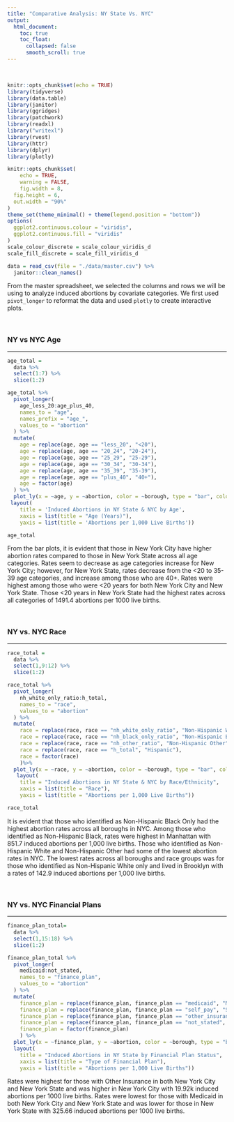 ```yaml
---
title: "Comparative Analysis: NY State Vs. NYC"
output: 
  html_document:
    toc: true
    toc_float:
      collapsed: false
      smooth_scroll: true
---
```


&nbsp; 

```r
knitr::opts_chunk$set(echo = TRUE)
library(tidyverse)
library(data.table)
library(janitor)
library(ggridges)
library(patchwork)
library(readxl)
library("writexl")
library(rvest)
library(httr)
library(dplyr)
library(plotly)

knitr::opts_chunk$set(
	echo = TRUE,
	warning = FALSE,
	fig.width = 8, 
  fig.height = 6,
  out.width = "90%"
)
theme_set(theme_minimal() + theme(legend.position = "bottom"))
options(
  ggplot2.continuous.colour = "viridis",
  ggplot2.continuous.fill = "viridis"
)
scale_colour_discrete = scale_colour_viridis_d
scale_fill_discrete = scale_fill_viridis_d
```


```r
data = read_csv(file = "./data/master.csv") %>%
  janitor::clean_names()
```

From the master spreadsheet, we selected the columns and rows we will be using to analyze induced abortions by covariate categories. We first used `pivot_longer` to reformat the data and used `plotly` to create interactive plots. 

&nbsp; 

### NY vs NYC Age
***

```r
age_total = 
  data %>%
  select(1:7) %>%
  slice(1:2)

age_total %>%
  pivot_longer(
    age_less_20:age_plus_40,
    names_to = "age", 
    names_prefix = "age_",
    values_to = "abortion"
  ) %>% 
  mutate(
    age = replace(age, age == "less_20", "<20"),
    age = replace(age, age == "20_24", "20-24"),
    age = replace(age, age == "25_29", "25-29"),
    age = replace(age, age == "30_34", "30-34"),
    age = replace(age, age == "35_39", "35-39"),
    age = replace(age, age == "plus_40", "40+"),
    age = factor(age)
  ) %>% 
  plot_ly(x = ~age, y = ~abortion, color = ~borough, type = "bar", colors = "viridis") %>%   
 layout(
    title = 'Induced Abortions in NY State & NYC by Age', 
    xaxis = list(title = "Age (Years)"),
    yaxis = list(title = 'Abortions per 1,000 Live Births'))

age_total
```

From the bar plots, it is evident that those in New York City have higher abortion rates compared to those in New York State across all age categories. Rates seem to decrease as age categories increase for New York City; however, for New York State, rates decrease from the <20 to 35-39 age categories, and increase among those who are 40+. Rates were highest among those who were <20 years for both New York City and New York State. Those <20 years in New York State had the highest rates across all categories of 1491.4 abortions per 1000 live births.

&nbsp; 

### NY vs. NYC Race
***

```r
race_total = 
  data %>%
  select(1,9:12) %>%
  slice(1:2)

race_total %>%
  pivot_longer(
    nh_white_only_ratio:h_total,
    names_to = "race", 
    values_to = "abortion"
  ) %>%
  mutate(
    race = replace(race, race == "nh_white_only_ratio", "Non-Hispanic White Only"),
    race = replace(race, race == "nh_black_only_ratio", "Non-Hispanic Black Only"),
    race = replace(race, race == "nh_other_ratio", "Non-Hispanic Other"),
    race = replace(race, race == "h_total", "Hispanic"),
    race = factor(race)
    )%>% 
  plot_ly(x = ~race, y = ~abortion, color = ~borough, type = "bar", colors = "viridis") %>%   
   layout(
    title = "Induced Abortions in NY State & NYC by Race/Ethnicity", 
    xaxis = list(title = "Race"),
    yaxis = list(title = "Abortions per 1,000 Live Births"))

race_total
```

It is evident that those who identified as Non-Hispanic Black Only had the highest abortion rates across all boroughs in NYC. Among those who identified as Non-Hispanic Black, rates were highest in Manhattan with 851.7 induced abortions per 1,000 live births. Those who identified as Non-Hispanic White and Non-Hispanic Other had some of the lowest abortion rates in NYC. The lowest rates across all boroughs and race groups was for those who identified as Non-Hispanic White only and lived in Brooklyn with a rates of 142.9 induced abortions per 1,000 live births. 

&nbsp; 

### NY vs. NYC Financial Plans
***

```r
finance_plan_total= 
  data %>%
  select(1,15:18) %>%
  slice(1:2)

finance_plan_total %>%  
  pivot_longer(
    medicaid:not_stated,
    names_to = "finance_plan", 
    values_to = "abortion"
  ) %>%
  mutate(
    finance_plan = replace(finance_plan, finance_plan == "medicaid", "Medicaid"),
    finance_plan = replace(finance_plan, finance_plan == "self_pay", "Self Pay"),
    finance_plan = replace(finance_plan, finance_plan == "other_insurance", "Other Insurance"),
    finance_plan = replace(finance_plan, finance_plan == "not_stated", "Not Stated"),
    finance_plan = factor(finance_plan)
    ) %>% 
  plot_ly(x = ~finance_plan, y = ~abortion, color = ~borough, type = "bar", colors = "viridis") %>%   
  layout(
    title = "Induced Abortions in NY State by Financial Plan Status", 
    xaxis = list(title = "Type of Financial Plan"),
    yaxis = list(title = "Abortions per 1,000 Live Births"))
```

Rates were highest for those with Other Insurance in both New York City and New York State and was higher in New York City with 19.92k induced abortions per 1000 live births. Rates were lowest for those with Medicaid in both New York City and New York State and was lower for those in New York State with 325.66 induced abortions per 1000 live births. 

